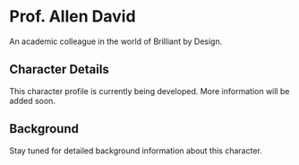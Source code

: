 # Prof. Allen David

An academic colleague in the world of Brilliant by Design.

## Character Details

This character profile is currently being developed. More information will be added soon.

## Background

Stay tuned for detailed background information about this character.
